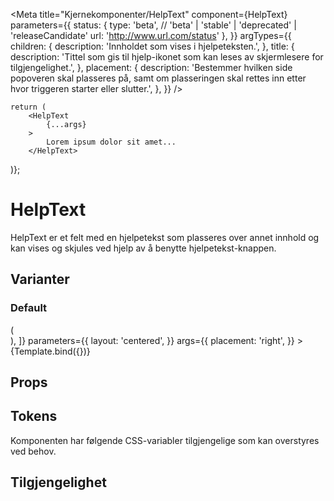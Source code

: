 

<Meta
    title="Kjernekomponenter/HelpText"
    component={HelpText}
    parameters={{
        status: {
            type: 'beta', // 'beta' | 'stable' | 'deprecated' | 'releaseCandidate'
            url: 'http://www.url.com/status'
        },
    }}
    argTypes={{
        children: {
            description: 'Innholdet som vises i hjelpeteksten.',
        },
        title: {
            description: 'Tittel som gis til hjelp-ikonet som kan leses av skjermlesere for tilgjengelighet.',
        },
        placement: {
            description: 'Bestemmer hvilken side popoveren skal plasseres på, samt om plasseringen skal rettes inn etter hvor triggeren starter eller slutter.',
        },
    }}
/>

    return (
        <HelpText
            {...args}
        >
            Lorem ipsum dolor sit amet...
        </HelpText>
)};

# HelpText

<BetaBlock />

HelpText er et felt med en hjelpetekst som plasseres over annet innhold og kan vises og skjules ved hjelp av å benytte hjelpetekst-knappen.

## Varianter

### Default

<Canvas>
    <Story
        name='HelpText'
        decorators={[
            (Story) => (
            <div style={{ margin: '3em' }}>
                <Story />
            </div>
            ),
        ]}
        parameters={{
            layout: 'centered',
        }}
        args={{
            placement: 'right',
        }}
    >
        {Template.bind({})}
    </Story>
</Canvas>

## Props
<ArgsTable story='HelpText' />

## Tokens
Komponenten har følgende CSS-variabler tilgjengelige som kan overstyres ved behov.
<TokensTable jsonKey='component.popover' componentName='popover' />

## Tilgjengelighet
